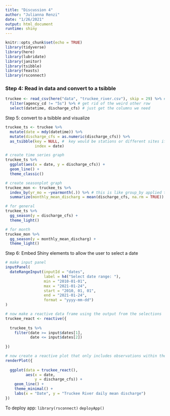 ```yaml
---
title: "Discussion 4"
author: "Julianna Renzi"
date: "1/26/2021"
output: html_document
runtime: shiny
---
```


```r
knitr::opts_chunk$set(echo = TRUE)
library(tidyverse)
library(here)
library(lubridate)
library(janitor)
library(tsibble)
library(feasts)
library(rsconnect)
```

### Step 4: Read in data and convert to a tsibble

```r
truckee <- read_csv(here("data", "truckee_river.csv"), skip = 29) %>% # get rid of the header
  filter(agency_cd != "5s") %>% # get rid of the weird other row 
  select(datetime, discharge_cfs) # just get the columns we need


```
Step 5: convert to a tsibble and visualize

```r
truckee_ts <- truckee %>% 
  mutate(date = mdy(datetime)) %>% 
  mutate(discharge_cfs = as.numeric(discharge_cfs)) %>% 
  as_tsibble(key = NULL, #  key would be stations or different sites if you had them
             index = date)

# create time series graph
truckee_ts %>% 
  ggplot(aes(x = date, y = discharge_cfs)) +
  geom_line() +
  theme_classic()

# create seasonplot graph
truckee_mon <- truckee_ts %>% 
  index_by(yr_mo = ~yearmonth(.)) %>% # this is like group_by applied to both year and month (yearmonth) and to the whole specified vector (.)
  summarize(monthly_mean_discharg = mean(discharge_cfs, na.rm = TRUE)) 

# for general
truckee_ts %>% 
  gg_season(y = discharge_cfs) +
  theme_light()

# for month
truckee_mon %>% 
  gg_season(y = monthly_mean_discharg) +
  theme_light()

```

Step 6: Embed Shiny elements to allow the user to select a date

```r
# make input panel
inputPanel(
  dateRangeInput(inputId = "dates",
                 label = h4("Select date range: "),
                 min = "2010-01-01",
                 max = "2021-01-24",
                 start = "2010, 01, 01",
                 end = "2021-01-24",
                 format = "yyyy-mm-dd")
)

# now make a reactive data frame using the output from the selections
truckee_react <- reactive({
  
  truckee_ts %>% 
    filter(date >= input$dates[1],
           date <= input$dates[2])
  
})

# now create a reactive plot that only includes observations within the date range
renderPlot({
  
  ggplot(data = truckee_react(),
         aes(x = date,
             y = discharge_cfs)) +
    geom_line() +
    theme_minimal() +
    labs(x = "Date", y = "Truckee River daily mean discharge")
})

```

To deploy app: 
`library(rsconnect)`
`deployApp()`
